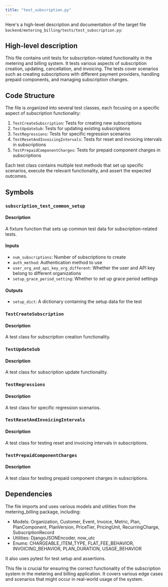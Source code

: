 ```yaml
---
title: "test_subscription.py"
---
```


Here's a high-level description and documentation of the target file `backend/metering_billing/tests/test_subscription.py`:

## High-level description
This file contains unit tests for subscription-related functionality in the metering and billing system. It tests various aspects of subscription creation, updating, cancellation, and invoicing. The tests cover scenarios such as creating subscriptions with different payment providers, handling prepaid components, and managing subscription changes.

## Code Structure
The file is organized into several test classes, each focusing on a specific aspect of subscription functionality:
1. `TestCreateSubscription`: Tests for creating new subscriptions
2. `TestUpdateSub`: Tests for updating existing subscriptions
3. `TestRegressions`: Tests for specific regression scenarios
4. `TestResetAndInvoicingIntervals`: Tests for reset and invoicing intervals in subscriptions
5. `TestPrepaidComponentCharges`: Tests for prepaid component charges in subscriptions

Each test class contains multiple test methods that set up specific scenarios, execute the relevant functionality, and assert the expected outcomes.

## Symbols

### `subscription_test_common_setup`
#### Description
A fixture function that sets up common test data for subscription-related tests.

#### Inputs
- `num_subscriptions`: Number of subscriptions to create
- `auth_method`: Authentication method to use
- `user_org_and_api_key_org_different`: Whether the user and API key belong to different organizations
- `setup_grace_period_setting`: Whether to set up grace period settings

#### Outputs
- `setup_dict`: A dictionary containing the setup data for the test

### `TestCreateSubscription`
#### Description
A test class for subscription creation functionality.

### `TestUpdateSub`
#### Description
A test class for subscription update functionality.

### `TestRegressions`
#### Description
A test class for specific regression scenarios.

### `TestResetAndInvoicingIntervals`
#### Description
A test class for testing reset and invoicing intervals in subscriptions.

### `TestPrepaidComponentCharges`
#### Description
A test class for testing prepaid component charges in subscriptions.

## Dependencies
The file imports and uses various models and utilities from the metering_billing package, including:
- Models: Organization, Customer, Event, Invoice, Metric, Plan, PlanComponent, PlanVersion, PriceTier, PricingUnit, RecurringCharge, SubscriptionRecord
- Utilities: DjangoJSONEncoder, now_utc
- Enums: CHARGEABLE_ITEM_TYPE, FLAT_FEE_BEHAVIOR, INVOICING_BEHAVIOR, PLAN_DURATION, USAGE_BEHAVIOR

It also uses pytest for test setup and assertions.

This file is crucial for ensuring the correct functionality of the subscription system in the metering and billing application. It covers various edge cases and scenarios that might occur in real-world usage of the system.